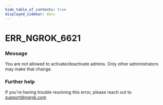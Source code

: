 ```yaml
---
hide_table_of_contents: true
displayed_sidebar: docs
---
```



# ERR_NGROK_6621

### Message

You are not allowed to activate/deactivate admins. Only other administrators may make that change.

<ErrorDetails error="err_ngrok_6621" />

### Further help

If you're having trouble resolving this error, please reach out to [support@ngrok.com](mailto:support@ngrok.com?subject=Help%20with%20ERR_NGROK_6621)
